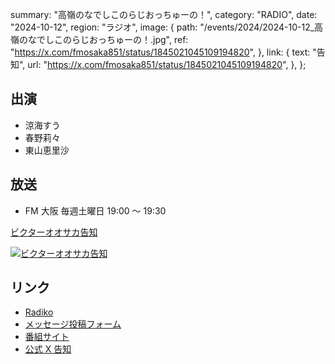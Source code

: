   summary: "高嶺のなでしこのらじおっちゅーの！",
  category: "RADIO",
  date: "2024-10-12",
  region: "ラジオ",
  image: {
    path: "/events/2024/2024-10-12_高嶺のなでしこのらじおっちゅーの！.jpg",
    ref: "https://x.com/fmosaka851/status/1845021045109194820",
  },
  link: {
    text: "告知",
    url: "https://x.com/fmosaka851/status/1845021045109194820",
  },
};

## 出演

- 涼海すう
- 春野莉々
- 東山恵里沙

## 放送

- FM 大阪 毎週土曜日 19:00 ～ 19:30

[ビクターオオサカ告知](https://x.com/VictorE_osaka/status/1845051668280578543)

[![ビクターオオサカ告知](/events/2024/2024-10-12_高嶺のなでしこのらじおっちゅーの！_2.jpg)](/events/2024/2024-10-12_高嶺のなでしこのらじおっちゅーの！_2.jpg)

## リンク

- [Radiko](https://radiko.jp/share/?sid=FMO&t=20241005190000)
- [メッセージ投稿フォーム](https://fmosaka.futureartist.net/enquete/354047)
- [番組サイト](https://www.fmosaka.net/_ct/17722199)
- [公式 X 告知](https://x.com/takanenofficial/status/1836979149044600863)
